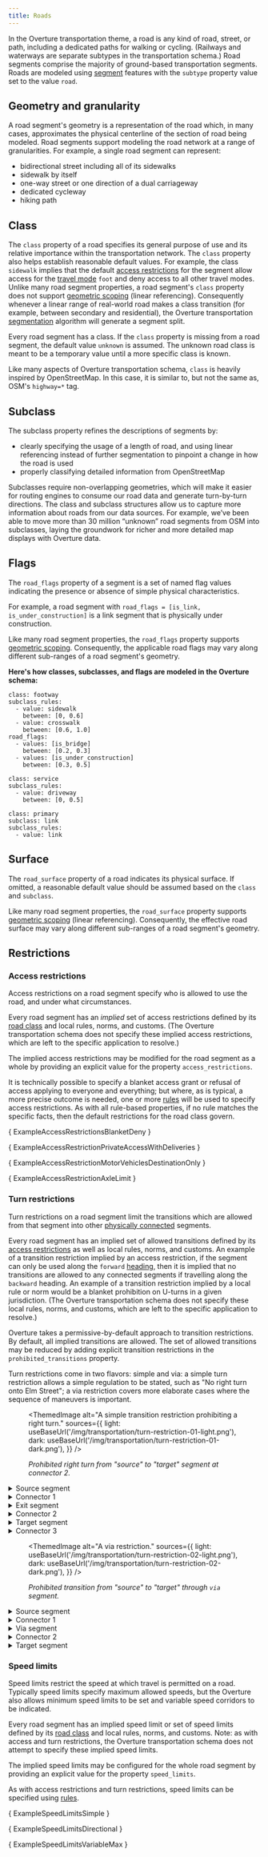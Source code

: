 ```yaml
---
title: Roads
---
```



In the Overture transportation theme, a road is any kind of road,
street, or path, including a dedicated paths for walking or cycling. (Railways and waterways are separate subtypes in the transportation schema.) Road segments comprise the majority of ground-based transportation segments. Roads are modeled using [segment](/schema/reference/transportation/segment) features with the `subtype` property value set to the value `road`.

## Geometry and granularity

A road segment's geometry is a representation of the road which,
in many cases, approximates the physical centerline of the section of
road being modeled. Road segments support modeling the road network at a range of
granularities. For example, a single road segment can represent:

- bidirectional street including all of its sidewalks
- sidewalk by itself
- one-way street or one direction of a dual carriageway
- dedicated cycleway
- hiking path


## Class

The `class` property of a road specifies its general purpose of use
and its relative importance within the transportation network. The
`class` property also helps establish reasonable default values.
For example, the class `sidewalk` implies that the default
[access restrictions](#access-restrictions) for the segment allow access for the [travel mode](/schema/concepts/by-theme/transportation/travel-modes) `foot` and deny access to all other
travel modes. Unlike many road segment properties, a road segment's `class`
property does not support [geometric scoping](/schema/concepts/scoping-rules#geometric-scoping-linear-referencing) (linear referencing). Consequently whenever a linear range of real-world road makes a class transition (for example, between secondary and residential), the Overture transportation
[segmentation](/schema/concepts/by-theme/transportation/shape-connectivity#segmentation) algorithm will generate a segment split.

Every road segment has a class. If the `class` property is missing
from a road segment, the default value `unknown` is assumed. The unknown
road class is meant to be a temporary value until a more specific class
is known.

Like many aspects of Overture transportation schema, `class` is heavily inspired by OpenStreetMap. In this
case, it is similar to, but not the same as, OSM's `highway=*` tag.


## Subclass

The subclass property refines the descriptions of segments by:

- clearly specifying the usage of a length of road, and using linear referencing instead of further segmentation to pinpoint a change in how the road is used
- properly classifying detailed information from OpenStreetMap

Subclasses require non-overlapping geometries, which will make it easier for routing engines to consume our road data and generate turn-by-turn directions. The class and subclass structures allow us to capture more information about roads from our data sources. For example, we’ve been able to move more than 30 million “unknown” road segments from OSM into subclasses, laying the groundwork for richer and more detailed map displays with Overture data.

## Flags

The `road_flags` property of a segment is a set of named flag values
indicating the presence or absence of simple physical characteristics.

For example, a road segment with
`road_flags = [is_link, is_under_construction]` is a link segment that is
physically under construction.

Like many road segment properties, the `road_flags` property supports [geometric scoping](/schema/concepts/scoping-rules#geometric-scoping-linear-referencing). Consequently, the applicable road flags may vary along different sub-ranges of a road segment's geometry.


**Here's how classes, subclasses, and flags are modeled in the Overture schema:**

```
class: footway
subclass_rules:
  - value: sidewalk
    between: [0, 0.6]
  - value: crosswalk
    between: [0.6, 1.0]
road_flags:
  - values: [is_bridge]
    between: [0.2, 0.3]
  - values: [is_under_construction]
    between: [0.3, 0.5]

class: service
subclass_rules:
  - value: driveway
    between: [0, 0.5]

class: primary
subclass: link
subclass_rules:
  - value: link
```

## Surface

The `road_surface` property of a road indicates its physical surface. If
omitted, a reasonable default value should be assumed based on the
`class` and `subclass`.

Like many road segment properties, the `road_surface` property supports [geometric scoping](/schema/concepts/scoping-rules#geometric-scoping-linear-referencing) (linear referencing). Consequently, the effective road surface may vary
along different sub-ranges of a road segment's geometry.


## Restrictions

### Access restrictions

Access restrictions on a road segment specify who is allowed to use the
road, and under what circumstances.

Every road segment has an *implied* set of access restrictions defined
by its [road class](#class) and local rules, norms, and customs.
(The Overture transportation schema does not specify these implied
access restrictions, which are left to the specific application to
resolve.)

The implied access restrictions may be modified for the road segment as
a whole by providing an explicit value for the property
`access_restrictions`.

It is technically possible to specify a blanket access grant or refusal
of access applying to everyone and everything; but where, as is typical,
a more precise outcome is needed, one or more [rules](/schema/concepts/scoping-rules#rules-and-rule-based-properties) will be used to specify access restrictions. As with all rule-based properties, if no rule matches the specific facts, then the default restrictions for the road class govern.

<Tabs>
  <TabItem value="blanketDenial" label="Blanket denial of access." default>

<CodeBlock language="yaml">{ ExampleAccessRestrictionsBlanketDeny }</CodeBlock>

  </TabItem>

  <TabItem value="businessHoursDelivery" label="Private access, deliveries OK during business hours." default>

<CodeBlock language="yaml">{ ExampleAccessRestrictionPrivateAccessWithDeliveries }</CodeBlock>

  </TabItem>

  <TabItem value="noMotorVehiclesExceptDestination" label="No motor vehicles except to destination." default>

<CodeBlock language="yaml">{ ExampleAccessRestrictionMotorVehiclesDestinationOnly }</CodeBlock>

  </TabItem>

  <TabItem value="noNorthboundTrucks" label="No trucks with &ge; 5 axles." default>

<CodeBlock language="yaml">{ ExampleAccessRestrictionAxleLimit }</CodeBlock>

  </TabItem>
</Tabs>

### Turn restrictions

Turn restrictions on a road segment limit the transitions which are
allowed from that segment into other [physically connected](/schema/concepts/by-theme/transportation/shape-connectivity#physical-connectivity) segments.

Every road segment has an implied set of allowed transitions
defined by its [access restrictions](#access-restrictions) as well as
local rules, norms, and customs. An example of a transition restriction
implied by an access restriction, if the segment can only be used along the `forward` [heading](/schema/concepts/by-theme/transportation/shape-connectivity#heading), then it is implied that no transitions are allowed to any connected segments if travelling
along the `backward` heading. An example of a transition restriction
implied by a local rule or norm would be a blanket prohibition on
U-turns in a given jurisdiction. (The Overture transportation schema
does not specify these local rules, norms, and customs, which are left
to the specific application to resolve.)

Overture takes a permissive-by-default approach to transition
restrictions. By default, all implied transitions are allowed. The
set of allowed transitions may be reduced by adding explicit transition
restrictions in the `prohibited_transitions` property.

Turn restrictions come in two flavors: simple and via: a simple turn
restriction allows a simple regulation to be stated, such as "No right
turn onto Elm Street"; a via restriction covers more elaborate cases
where the sequence of maneuvers is important.

<Tabs>
  <TabItem value="simple" label="Simple restriction." default>

<div style={{ width: "40.5%", float: "left" }}>

<figure>

<ThemedImage
  alt="A simple transition restriction prohibiting a right turn."
  sources={{
    light: useBaseUrl('/img/transportation/turn-restriction-01-light.png'),
    dark: useBaseUrl('/img/transportation/turn-restriction-01-dark.png'),
  }}
/>

<figcaption>

*Prohibited right turn from "source" to "target" segment at connector 2.*

</figcaption>

</figure>

</div>

<div style={{ width: "59.5%", float: "right" }}>

<details>
<summary>Source segment</summary>
<CodeBlock language="yaml">{ ExampleTurnRestriction1Source }</CodeBlock>
</details>

<details>
<summary>Connector 1</summary>

*This connector is not an important part of the example, since it does
not participate in the turn restriction, but it is included to bring
real-world context to the example.*

<CodeBlock language="yaml">{ ExampleTurnRestriction1Connector1 }</CodeBlock>
</details>

<details>
<summary>Exit segment</summary>

*This segment is not an important part of the example, since all implied
transitions are allowed on it. We include it to bring real-world context
to the example.*

<CodeBlock language="yaml">{ ExampleTurnRestriction1Exit }</CodeBlock>

</details>

<details>
<summary>Connector 2</summary>

*The right turn from the source segment (`forward` heading) to the
target segment (`forward` heading) is prohibited at this connector.*

<CodeBlock language="yaml">{ ExampleTurnRestriction1Connector2 }</CodeBlock>
</details>

<details>
<summary>Target segment</summary>

*Traffic heading `forward` on the source segment may not enter this
segment heading `forward`, i.e. the right turn from the source segment
to this segment is prohibited.*

<CodeBlock language="yaml">{ ExampleTurnRestriction1Target }</CodeBlock>
</details>

<details>
<summary>Connector 3</summary>

*This connector is not an important part of the example, since it does
not participate in the turn restriction, but it is included to bring
real-world context to the example.*

<CodeBlock language="yaml">{ ExampleTurnRestriction1Connector3 }</CodeBlock>
</details>


</div>

<div style={{ clear: "both" }}/>

  </TabItem>

  <TabItem value="via" label="Via restriction" default>

<div style={{ width: "40.5%", float: "left" }}>

<figure>

<ThemedImage
  alt="A via restriction."
  sources={{
    light: useBaseUrl('/img/transportation/turn-restriction-02-light.png'),
    dark: useBaseUrl('/img/transportation/turn-restriction-02-dark.png'),
  }}
/>

<figcaption>

*Prohibited transition from "source" to "target" through `via` segment.*

</figcaption>

</figure>

</div>

<div style={{ width: "59.5%", float: "right" }}>

<details>
<summary>Source segment</summary>
<CodeBlock language="yaml">{ ExampleTurnRestriction2Source }</CodeBlock>
</details>

<details>
<summary>Connector 1</summary>
<CodeBlock language="yaml">{ ExampleTurnRestriction2Connector1 }</CodeBlock>
</details>

<details>
<summary>Via segment</summary>
<CodeBlock language="yaml">{ ExampleTurnRestriction2Via }</CodeBlock>
</details>

<details>
<summary>Connector 2</summary>
<CodeBlock language="yaml">{ ExampleTurnRestriction2Connector2 }</CodeBlock>
</details>

<details>
<summary>Target segment</summary>
<CodeBlock language="yaml">{ ExampleTurnRestriction2Target }</CodeBlock>
</details>

</div>

<div style={{ clear: "both" }}/>

  </TabItem>
</Tabs>

### Speed limits

Speed limits restrict the speed at which travel is permitted on a road.
Typically speed limits specify maximum allowed speeds, but the
Overture also allows minimum speed limits to be set and variable speed
corridors to be indicated.

Every road segment has an implied speed limit or set of speed limits
defined by its [road class](#road-class) and local rules, norms, and
customs. Note: as with access and turn restrictions, the Overture
transportation schema does not attempt to specify these implied speed
limits.

The implied speed limits may be configured for the whole road segment by
providing an explicit value for the property
`speed_limits`.

As with access restrictions and turn restrictions, speed limits can be specified using [rules](/schema/concepts/scoping-rules#rules-and-rule-based-properties).

<Tabs>
  <TabItem value="speedLimitSimple" label="Simple speed limit" default>

<CodeBlock language="yaml">{ ExampleSpeedLimitsSimple }</CodeBlock>

  </TabItem>

  <TabItem value="speedLimitDirectional" label="Different speed limit for northbound trucks" default>

<CodeBlock language="yaml">{ ExampleSpeedLimitsDirectional }</CodeBlock>

  </TabItem>

  <TabItem value="speedLimitVariable" label="Variable speed corridor" default>

<CodeBlock language="yaml">{ ExampleSpeedLimitsVariableMax }</CodeBlock>

  </TabItem>
</Tabs>